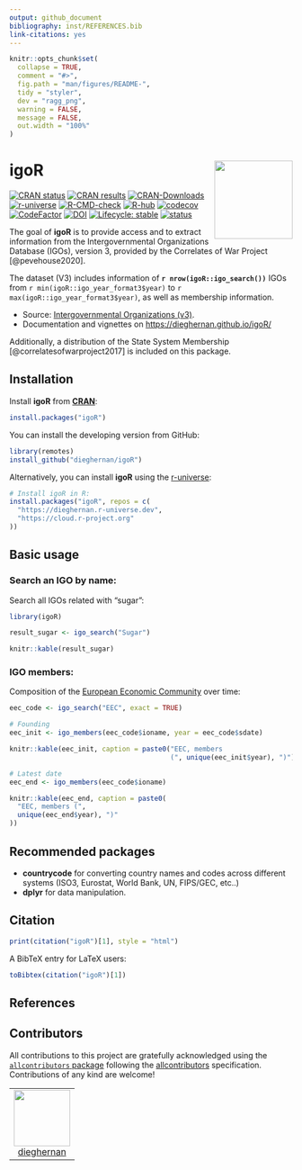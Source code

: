 ```yaml
---
output: github_document
bibliography: inst/REFERENCES.bib
link-citations: yes
---
```


<!-- README.md is generated from README.Rmd. Please edit that file -->

```r
knitr::opts_chunk$set(
  collapse = TRUE,
  comment = "#>",
  fig.path = "man/figures/README-",
  tidy = "styler",
  dev = "ragg_png",
  warning = FALSE,
  message = FALSE,
  out.width = "100%"
)
```

# igoR <a href='https://dieghernan.github.io/igoR/'><img src="man/figures/logo.png" align="right" height="139"/></a>

<!-- badges: start -->

[![CRAN
status](https://www.r-pkg.org/badges/version/igoR)](https://CRAN.R-project.org/package=igoR)
[![CRAN
results](https://badges.cranchecks.info/worst/igoR.svg)](https://cran.r-project.org/web/checks/check_results_igoR.html)
[![CRAN-Downloads](https://cranlogs.r-pkg.org/badges/grand-total/igoR)](https://cran.r-project.org/package=igoR)
[![r-universe](https://dieghernan.r-universe.dev/badges/igoR)](https://dieghernan.r-universe.dev/)
[![R-CMD-check](https://github.com/dieghernan/igoR/actions/workflows/check-full.yaml/badge.svg)](https://github.com/dieghernan/igoR/actions/workflows/check-full.yaml)
[![R-hub](https://github.com/dieghernan/igoR/actions/workflows/rhub.yaml/badge.svg)](https://github.com/dieghernan/igoR/actions/workflows/rhub.yaml)
[![codecov](https://codecov.io/gh/dieghernan/igoR/branch/main/graph/badge.svg?token=UH3VLTTTRE)](https://app.codecov.io/gh/dieghernan/igoR)
[![CodeFactor](https://www.codefactor.io/repository/github/dieghernan/igor/badge)](https://www.codefactor.io/repository/github/dieghernan/igor)
[![DOI](https://img.shields.io/badge/DOI-10.32614/CRAN.package.igoR-blue)](https://doi.org/10.32614/CRAN.package.igoR)
[![Lifecycle:
stable](https://img.shields.io/badge/lifecycle-stable-brightgreen.svg)](https://lifecycle.r-lib.org/articles/stages.html#stable)
[![status](https://tinyverse.netlify.app/status/igoR)](https://CRAN.R-project.org/package=igoR)

<!-- badges: end -->

The goal of **igoR** is to provide access and to extract information from the
Intergovernmental Organizations Database (IGOs), version 3, provided by the
Correlates of War Project [@pevehouse2020].

The dataset (V3) includes information of **`r nrow(igoR::igo_search())`** IGOs
from `r min(igoR::igo_year_format3$year)` to
`r max(igoR::igo_year_format3$year)`, as well as membership information.

-   Source: [Intergovernmental Organizations
    (v3)](https://correlatesofwar.org/data-sets/IGOs/).
-   Documentation and vignettes on <https://dieghernan.github.io/igoR/>

Additionally, a distribution of the State System Membership
[@correlatesofwarproject2017] is included on this package.

## Installation

Install **igoR** from [**CRAN**](https://CRAN.R-project.org/package=igoR):

```r
install.packages("igoR")
```

You can install the developing version from GitHub:

```r
library(remotes)
install_github("dieghernan/igoR")
```

Alternatively, you can install **igoR** using the
[r-universe](https://dieghernan.r-universe.dev/igoR):

```r
# Install igoR in R:
install.packages("igoR", repos = c(
  "https://dieghernan.r-universe.dev",
  "https://cloud.r-project.org"
))
```

## Basic usage

### Search an IGO by name:

Search all IGOs related with "sugar":

```r
library(igoR)

result_sugar <- igo_search("Sugar")
```

```r
knitr::kable(result_sugar)
```

### IGO members:

Composition of the [European Economic
Community](https://en.wikipedia.org/wiki/European_Economic_Community) over time:

```r
eec_code <- igo_search("EEC", exact = TRUE)

# Founding
eec_init <- igo_members(eec_code$ioname, year = eec_code$sdate)
```

```r
knitr::kable(eec_init, caption = paste0("EEC, members
                                        (", unique(eec_init$year), ")"))
```

```r
# Latest date
eec_end <- igo_members(eec_code$ioname)
```

```r
knitr::kable(eec_end, caption = paste0(
  "EEC, members (",
  unique(eec_end$year), ")"
))
```

## Recommended packages

-   **countrycode** for converting country names and codes across different
    systems (ISO3, Eurostat, World Bank, UN, FIPS/GEC, etc..)
-   **dplyr** for data manipulation.

## Citation

```r
print(citation("igoR")[1], style = "html")
```

A BibTeX entry for LaTeX users:

```r
toBibtex(citation("igoR")[1])
```

## References

::: {#refs}
:::

## Contributors




<!-- ALL-CONTRIBUTORS-LIST:START - Do not remove or modify this section -->
<!-- prettier-ignore-start -->
<!-- markdownlint-disable -->

All contributions to this project are gratefully acknowledged using the [`allcontributors` package](https://github.com/ropensci/allcontributors) following the [allcontributors](https://allcontributors.org) specification. Contributions of any kind are welcome!

<table class="table allctb-table" >

<tr>
<td align="center">
<a href="https://github.com/dieghernan">
<img src="https://avatars.githubusercontent.com/u/25656809?v=4" width="100px;" class="allctb-avatar" alt=""/>
</a><br>
<a href="https://github.com/dieghernan/igoR/commits?author=dieghernan">dieghernan</a>
</td>
</tr>

</table>

<!-- markdownlint-enable -->
<!-- prettier-ignore-end -->
<!-- ALL-CONTRIBUTORS-LIST:END -->



